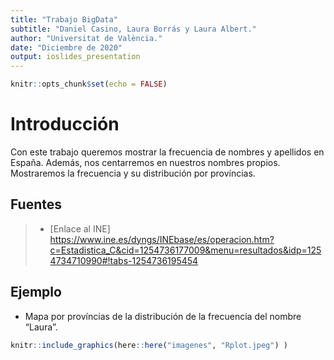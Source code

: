 ---
title: "Trabajo BigData"
subtitle: "Daniel Casino, Laura Borrás y Laura Albert."
author: "Universitat de València."
date: "Diciembre de 2020"
output: ioslides_presentation
---


```{r setup, include=FALSE}
knitr::opts_chunk$set(echo = FALSE)
```

# Introducción
Con este trabajo queremos mostrar la frecuencia de nombres y apellidos en España.
Además, nos centarremos en nuestros nombres propios. Mostraremos la frecuencia y su distribución por províncias.

## Fuentes

> - [Enlace al INE] <https://www.ine.es/dyngs/INEbase/es/operacion.htm?c=Estadistica_C&cid=1254736177009&menu=resultados&idp=1254734710990#!tabs-1254736195454> 




## Ejemplo 

- Mapa por províncias de la distribución de la frecuencia del nombre "Laura".

```{r, echo = FALSE, eval = TRUE, out.width = "76%", fig.align = "center"}
knitr::include_graphics(here::here("imagenes", "Rplot.jpeg") ) 
```













